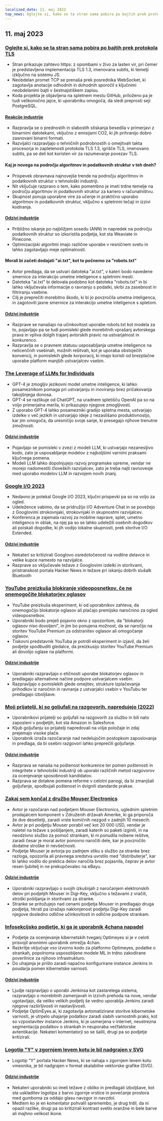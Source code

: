 ```yaml
---
localized_date: 11. maj 2023
top_news: Oglejte si, kako se ta stran sama pobira po bajtih prek protokola TLS
---
```


## 11. maj 2023

### [Oglejte si, kako se ta stran sama pobira po bajtih prek protokola TLS](https://subtls.pages.dev/)

- Stran prikazuje zahtevo https: z opombami v živo za lasten vir, pri čemer je predstavljena implementacija TLS 1.3, imenovana subtls, ki temelji izključno na sistemu JS.
- Neobdelan promet TCP se prenaša prek posrednika WebSocket, ki zagotavlja anotacije odhodnih in dohodnih sporočil s ključnimi neobdelanimi bajti v šestnajstiškem zapisu.
- Koda projekta je objavljena na spletnem mestu GitHub, priloženo pa je tudi velikonočno jajce, ki uporabniku omogoča, da sledi preprosti seji PostgreSQL.

#### [Reakcije industrije](http://news.ycombinator.com/item?id=35884437)

- Razpravlja se o prednostih in slabostih stiskanja besedila v primerjavi z binarnimi datotekami, vključno z emisijami CO2, ki jih prihranijo dobro zasnovani binarni formati.
- Razvijalci razpravljajo o tehničnih podrobnostih o omejitvah takta procesorja in zapletenosti protokola TLS 1.3, igrišče TLS, imenovano subtls, pa se deli kot koristen vir za razumevanje povezav TLS.

#### Kaj je novega na področju algoritmov in podatkovnih struktur v teh dneh?

- Prispevek obravnava najnovejše trende na področju algoritmov in podatkovnih struktur v tehnološki industriji.
- Nit vključuje razpravo o tem, kako pomembno je imeti trdne temelje na področju algoritmov in podatkovnih struktur za kariero v računalništvu.
- Skupnost ponuja uporabne vire za učenje in praktično uporabo algoritmov in podatkovnih struktur, vključno s spletnimi tečaji in izzivi kodiranja.

#### [Odzivi industrije](http://news.ycombinator.com/item?id=35886900)

- Približno iskanje po najbližjem sosedu (ANN) in napredek na področju podatkovnih struktur so izkoristila podjetja, kot sta Weaviate in Pinecone.
- Optimizacijski algoritmi imajo različne uporabe v resničnem svetu in lahko zagotavljajo meje optimalnosti.

#### Morali bi začeti dodajati "ai.txt", kot to počnemo za "robots.txt"

- Avtor predlaga, da se ustvari datoteka "ai.txt", v kateri bodo navedene smernice za interakcijo umetne inteligence s spletnimi mesti.
- Datoteka "ai.txt" bi delovala podobno kot datoteka "robots.txt" in bi lahko vključevala informacije o ravnanju s podatki, skrbi za zasebnost in filtriranju vsebine.
- Cilj je preprečiti morebitno škodo, ki bi jo povzročila umetna inteligenca, in zagotoviti jasne smernice za interakcijo umetne inteligence s spletom.

#### [Odzivi industrije](http://news.ycombinator.com/item?id=35886288)

- Razprave se nanašajo na učinkovitost uporabe robots.txt kot modela za to, pojavljajo pa se tudi pomisleki glede morebitnih vprašanj avtorskega prava in vpliva dolgih trajanj avtorskih pravic na ustvarjalnost in konkurenco.
- Razpravlja se o pravnem statusu usposabljanja umetne inteligence na nelicenčnih vsebinah, možnih rešitvah, kot je uporaba obstoječih konvencij, in pomislekih glede korporacij, ki imajo koristi od brezplačne uporabe platform manjših ustvarjalcev vsebin.

### [The Leverage of LLMs for Individuals](https://mazzzystar.github.io/2023/05/10/LLM-for-individual/)

- GPT-4 je zmogljiv jezikovni model umetne inteligence, ki lahko posameznikom pomaga pri ustvarjanju in inoviranju brez pričakovanja takojšnjega donosa.
- GPT-4 se razlikuje od ChatGPT, na uradnem spletišču OpenAI pa so na voljo primerjalna merila, ki prikazujejo njegove zmogljivosti.
- Z uporabo GPT-4 lahko posamezniki gradijo spletna mesta, ustvarjajo izdelke v več jezikih in ustvarjajo ideje z nezaslišano produktivnostjo, kar jim omogoča, da uresničijo svoje sanje, ki presegajo njihove trenutne zmožnosti.

#### [Odzivi industrije](http://news.ycombinator.com/item?id=35885797)

- Pojavljajo se pomisleki v zvezi z modeli LLM, ki ustvarjajo nezanesljivo kodo, zato je usposabljanje modelov z najboljšimi varnimi praksami ključnega pomena.
- Modeli LLM lahko dopolnjujejo razvoj programske opreme, vendar ne morejo nadomestiti človeških razvijalcev, zato je treba najti ravnovesje med uporabo modelov LLM in razvojem novih znanj.

### [Google I/O 2023](https://io.google/2023/)

- Nedavno je potekal Google I/O 2023, ključni prispevki pa so na voljo za ogled.
- Udeležence vabimo, da se pridružijo I/O Adventure Chat in se povežejo z Googlovimi strokovnjaki, strokovnjaki in skupnostmi razvijalcev.
- Konferenca je zajemala razvoj za mobilne naprave, splet, umetno inteligenco in oblak, na njej pa so se lahko udeležili osebnih dogodkov ali poiskali dogodke, ki jih vodijo lokalne skupnosti, prek storitve I/O Extended.

#### [Odzivi industrije](http://news.ycombinator.com/item?id=35886559)

- Nekateri so kritizirali Googlovo osredotočenost na vodilne delavce in velike kupce namesto na razvijalce.
- Razprave so vključevale težave z Googlovimi izdelki in storitvami, pristranskost portala Hacker News in težave pri iskanju dobrih slušalk Bluetooth

### [YouTube preizkuša blokiranje videoposnetkov, če ne onemogočite blokatorjev oglasov](https://www.bleepingcomputer.com/news/technology/youtube-tests-blocking-videos-unless-you-disable-ad-blockers/)

- YouTube preizkuša eksperiment, ki od uporabnikov zahteva, da onemogočijo blokatorje oglasov ali plačajo premijsko naročnino za ogled videoposnetkov.
- Uporabniki bodo prejeli pojavno okno z opozorilom, da "blokatorji oglasov niso dovoljeni", in jim bo ponujena možnost, da se naročijo na storitev YouTube Premium za odstranitev oglasov ali omogočanje oglasov.
- Tiskovni predstavnik YouTuba je potrdil eksperiment in izjavil, da želi podjetje spodbuditi gledalce, da preizkusijo storitev YouTube Premium ali dovolijo oglase na platformi.

#### [Odzivi industrije](http://news.ycombinator.com/item?id=35892512)

- Uporabniki razpravljajo o etičnosti uporabe blokatorjev oglasov in predlagajo alternativne načine podpore ustvarjalcem vsebin.
- Razpravljajo o pomislekih glede omejitev, strukture izplačevanja prihodkov iz naročnin in ravnanja z ustvarjalci vsebin v YouTubu ter predlagajo izboljšave.

### [Moji prijatelji, ki so goljufali na razgovorih, napredujejo (2022)](https://www.teamblind.com/post/My-friends-who-cheated-in-interviews-are-getting-promoted-😡😡😡😡-XnYM4nLs)

- Uporabnikovi prijatelji so goljufali na razgovorih za službo in bili nato zaposleni v podjetjih, kot sta Amazon in Salesforce.
- Kljub goljufanju so prijatelji napredovali na višje položaje in zdaj prejemajo visoke plače.
- Uporabnik izraža razočaranje nad nedelujočim postopkom zaposlovanja in predlaga, da bi osebni razgovori lahko preprečili goljufanje.

#### [Odzivi industrije](http://news.ycombinator.com/item?id=35885342)

- Razprava se nanaša na poštenost konkurence ter pomen poštenosti in integritete v tehnološki industriji ob uporabi različnih metod razgovorov za ocenjevanje sposobnosti kandidatov.
- Razprava se dotakne pomena reforme v celotni panogi, da bi zmanjšali goljufanje, spodbujali poštenost in dvignili standarde prakse.

### [Zakaj sem končal z družbo Mouser Electronics](https://lcamtuf.substack.com/p/why-im-done-with-mouser-electronics)

- Avtor je razočaran nad podjetjem Mouser Electronics, uglednim spletnim prodajalcem komponent v Združenih državah Amerike, ki ga priporoča že dve desetletji, zaradi vrste komičnih nezgod v zadnjih 10 mesecih.
- Avtor je pri podjetju Mouser porabil več kot 20 000 USD, vendar je naletel na težave s pošiljanjem, zaradi katerih so paketi izginili, in na neodzivno službo za pomoč strankam, ki ni ponudila nobene rešitve, zaradi česar je moral avtor ponovno naročiti dele, kar je povzročilo dodatne stroške in nevšečnosti.
- Podjetje Mouser je avtorja po zadnjem stiku s službo za stranke brez razloga, opozorila ali pravnega sredstva uvrstilo med "distributerje", kar bi lahko vodilo do preklica delov naročila brez pojasnila, čeprav je avtor resen ljubitelj in ne prekupčevalec na eBayu.

#### [Odzivi industrije](http://news.ycombinator.com/item?id=35892246)

- Uporabniki razpravljajo o svojih izkušnjah z naročanjem elektronskih delov pri podjetjih Mouser in Digi-Key, vključno s težavami z vračili, stroški pošiljanja in storitvami za stranke.
- Stranke se pritožujejo nad cenami podjetja Mouser in predlagajo druga podjetja, hkrati pa izražajo naklonjenost podjetju Digi-Key zaradi njegove dosledno odlične učinkovitosti in odlične podpore strankam.

### [Infosekcijsko podjetje, ki ga je uporabnik 4chana napadel](https://maia.crimew.gay/posts/optimeyes-leak/)

- Podjetje za ocenjevanje kibernetskih tveganj Optimeyes si je v celoti prisvojil anonimni uporabnik omrežja 4chan.
- Razkritje vključuje vso izvorno kodo za platformo Optimeyes, podatke o strankah, popolnoma usposobljene modele ML in trdno zakodirane poverilnice za njihovo infrastrukturo.
- Do uhajanja je prišlo zaradi napačno konfigurirane instance Jenkins in poudarja pomen kibernetske varnosti.

#### [Odzivi industrije](http://news.ycombinator.com/item?id=35888509)

- Ljudje razpravljajo o uporabi Jenkinsa kot zastarelega sistema, razpravljajo o morebitnih zamenjavah in izzivih prehoda na nove, vendar ugotavljajo, da veliko velikih podjetij še vedno uporablja Jenkins zaradi njegove razširljivosti in nastavljivosti.
- Podjetje OptimEyes.ai, ki zagotavlja avtomatizirane storitve kibernetske varnosti, je utrpelo uhajanje podatkov zaradi slabih varnostnih praks, kot so vzpostavitev instance Jenkins, ki je usmerjena v internet, neustrezna segmentacija podatkov o strankah in neuporaba večfaktorske avtentikacije. Nekateri komentatorji so se šalili, drugi pa so podjetje kritizirali.

### [Logotip "Y" v zgornjem levem kotu je bil nadgrajen v SVG](https://news.ycombinator.com/y18.svg)

- Logotip "Y" portala Hacker News, ki se nahaja v zgornjem levem kotu vmesnika, je bil nadgrajen v format skalabilne vektorske grafike (SVG).

#### [Odzivi industrije](http://news.ycombinator.com/item?id=35894326)

- Nekateri uporabniki so imeli težave z obliko in predlagali izboljšave, kot sta uskladitev logotipa z barvo zgornje vrstice in povečanje prostora med gumboma za oddajo glasu navzgor in navzdol.
- Medtem ko je en komentator pohvalil spremembo, je drug trdil, da ni opazil razlike, drugi pa so kritizirali kontrast svetlo oranžne in bele barve ali majhno velikost ikone.


